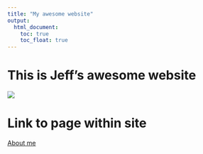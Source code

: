 ```yaml
---
title: "My awesome website"
output: 
  html_document:
    toc: true
    toc_float: true
---
```


# This is Jeff's awesome website


![](https://media.giphy.com/media/drXGoW1iudhKw/giphy.gif)

# Link to page within site

[About me](about.html)